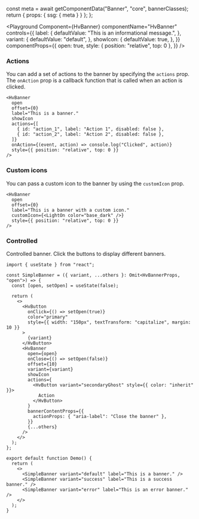 

  const meta = await getComponentData("Banner", "core", bannerClasses);
  return { props: { ssg: { meta } } };
};

<Description />

<Page>

<Playground
  Component={HvBanner}
  componentName="HvBanner"
  controls={{
    label: {
      defaultValue: "This is an informational message.",
    },
    variant: {
      defaultValue: "default",
    },
    showIcon: {
      defaultValue: true,
    },
  }}
  componentProps={{
    open: true,
    style: { position: "relative", top: 0 },
  }}
/>

### Actions

You can add a set of actions to the banner by specifying the `actions` prop. The `onAction` prop is a callback function that is called when an action is clicked.

```tsx live
<HvBanner
  open
  offset={0}
  label="This is a banner."
  showIcon
  actions={[
    { id: "action_1", label: "Action 1", disabled: false },
    { id: "action_2", label: "Action 2", disabled: false },
  ]}
  onAction={(event, action) => console.log("Clicked", action)}
  style={{ position: "relative", top: 0 }}
/>
```

### Custom icons

You can pass a custom icon to the banner by using the `customIcon` prop.

```tsx live
<HvBanner
  open
  offset={0}
  label="This is a banner with a custom icon."
  customIcon={<LightOn color="base_dark" />}
  style={{ position: "relative", top: 0 }}
/>
```

### Controlled

Controlled banner. Click the buttons to display different banners.

```tsx live
import { useState } from "react";

const SimpleBanner = ({ variant, ...others }: Omit<HvBannerProps, "open">) => {
  const [open, setOpen] = useState(false);

  return (
    <>
      <HvButton
        onClick={() => setOpen(true)}
        color="primary"
        style={{ width: "150px", textTransform: "capitalize", margin: 10 }}
      >
        {variant}
      </HvButton>
      <HvBanner
        open={open}
        onClose={() => setOpen(false)}
        offset={10}
        variant={variant}
        showIcon
        actions={
          <HvButton variant="secondaryGhost" style={{ color: "inherit" }}>
            Action
          </HvButton>
        }
        bannerContentProps={{
          actionProps: { "aria-label": "Close the banner" },
        }}
        {...others}
      />
    </>
  );
};

export default function Demo() {
  return (
    <>
      <SimpleBanner variant="default" label="This is a banner." />
      <SimpleBanner variant="success" label="This is a success banner." />
      <SimpleBanner variant="error" label="This is an error banner." />
    </>
  );
}
```

</Page>
